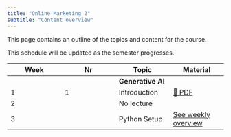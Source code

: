 ```yaml
---
title: "Online Marketing 2"
subtitle: "Content overview"
---
```


This page contains an outline of the topics and content for the course.

:::{.callout-note}
This schedule will be updated as the semester progresses.
:::

|Week|Nr| Topic              |	Material	                            |
|---  |---|	---             |	---	                                    |	
|    |  | **Generative AI**  |	        	                            |	
|1   |1	|	 Introduction    |	[📄 PDF](slides/01-intro-genai.pdf)      |	
|2   |	|	 No lecture    |	                                         |
|3   |	|	 Python Setup    |	 [See weekly overview](weeks#week-3)      |			